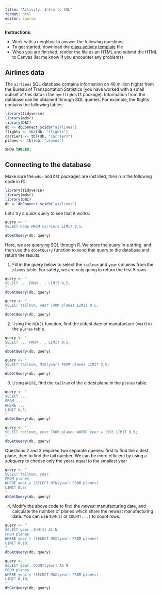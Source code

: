 ```yaml
---
title: "Activity: Intro to SQL"
format: html
editor: source
---
```


**Instructions:** 

* Work with a neighbor to answer the following questions 
* To get started, download the [class activity template](https://sta279-f25.github.io/class_activities/ca_22_template.qmd) file
* When you are finished, render the file as an HTML and submit the HTML to Canvas (let me know if you encounter any problems)


## Airlines data

The `airlines` SQL database contains information on 48 million flights from the Bureau of Transportation Statistics (you have worked with a small subset of this data in the `nycflights13` package). Information from the database can be obtained through SQL queries. For example, the flights contains the following tables:

```r
library(tidyverse)
library(mdsr)
library(DBI)
db <- dbConnect_scidb("airlines")
flights <- tbl(db, "flights")
carriers <- tbl(db, "carriers")
planes <- tbl(db, "planes")
```

```sql
SHOW TABLES;
```

## Connecting to the database

Make sure the `mdsr` and `DBI` packages are installed, then run the following code in R:

```r
library(tidyverse)
library(mdsr)
library(DBI)
db <- dbConnect_scidb("airlines")
```

Let's try a quick query to see that it works:

```r
query <- "
SELECT name FROM carriers LIMIT 0,5;
"
dbGetQuery(db, query)
```

Here, we are querying SQL through R. We store the query in a string, and then use the `dbGetQuery` function to send that query to the database and return the results.


1. Fill in the query below to select the `tailnum` and `year` columns from the `planes` table. For safety, we are only going to return the first 5 rows.

```r
query <- "
SELECT ... FROM ... LIMIT 0,5;
"
dbGetQuery(db, query)
```

```r
query <- "
SELECT tailnum, year FROM planes LIMIT 0,5;
"
dbGetQuery(db, query)
```

2. Using the `MIN()` function, find the oldest date of manufacture (`year`) in the `planes` table.

```r
query <- "
SELECT ... FROM ... LIMIT 0,5;
"
dbGetQuery(db, query)
```

```r
query <- "
SELECT tailnum, MIN(year) FROM planes LIMIT 0,5;
"
dbGetQuery(db, query)
```

3. Using `WHERE`, find the `tailnum` of the oldest plane in the `planes` table.

```r
query <- "
SELECT ... 
FROM ... 
WHERE ...
LIMIT 0,5;
"
dbGetQuery(db, query)
```

```r
query <- "
SELECT tailnum, year FROM planes WHERE year = 1956 LIMIT 0,5;
"
dbGetQuery(db, query)
```

Questions 2 and 3 required two separate queries: first to find the oldest plane, then to find the tail number. We can be more efficient by using a *subquery* to choose only the years equal to the smallest year

```r
query <- "
SELECT tailnum, year 
FROM planes 
WHERE year = (SELECT MIN(year) FROM planes)
LIMIT 0,5;
"
dbGetQuery(db, query)
```

4. Modify the above code to find the *newest* manufacturing date, and calculate the number of planes which share the newest manufacturing date. You can use `SUM(1)` or `COUNT(...)` to count rows.

```r
query <- "
SELECT year, SUM(1) AS N 
FROM planes 
WHERE year = (SELECT MAX(year) FROM planes)
LIMIT 0,10;
"
dbGetQuery(db, query)
```

```r
query <- "
SELECT year, COUNT(year) AS N 
FROM planes 
WHERE year = (SELECT MAX(year) FROM planes)
LIMIT 0,10;
"
dbGetQuery(db, query)
```